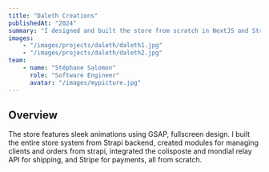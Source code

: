```yaml
---
title: "Daleth Creations"
publishedAt: "2024"
summary: "I designed and built the store from scratch in NextJS and Strapi."
images:
    - "/images/projects/daleth/daleth1.jpg"
    - "/images/projects/daleth/daleth2.jpg"
team:
    - name: "Stéphane Salomon"
      role: "Software Engineer"
      avatar: "/images/mypicture.jpg"
---
```


## Overview

The store features sleek animations using GSAP, fullscreen design. I built the entire store system from Strapi backend, created modules for managing clients and orders from strapi, integrated the colisposte and mondial relay API for shipping, and Stripe for payments, all from scratch.
